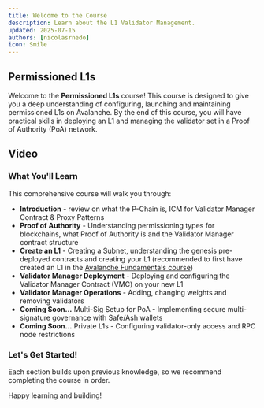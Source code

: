 ```yaml
---
title: Welcome to the Course
description: Learn about the L1 Validator Management.
updated: 2025-07-15
authors: [nicolasrnedo]
icon: Smile
---
```


## Permissioned L1s 

Welcome to the **Permissioned L1s** course! This course is designed to give you a deep
understanding of configuring, launching and maintaining permissioned L1s on Avalanche. By the end of this course, you will have
practical skills in deploying an L1 and managing the validator set in a Proof of Authority (PoA)
network.

## Video

<YouTube id="xgx6VzdR974" params="start=365"/>

### What You'll Learn

This comprehensive course will walk you through:

- **Introduction** - review on what the P-Chain is, ICM for Validator Manager Contract & Proxy Patterns
- **Proof of Authority** - Understanding permissioning types for blockchains, what Proof of Authority is and the Validator Manager contract structure
- **Create an L1** - Creating a Subnet, understanding the genesis pre-deployed contracts and creating your L1 (recommended to first have created an L1 in the [Avalanche Fundamentals course](/academy/avalanche-fundamentals))
- **Validator Manager Deployment** - Deploying and configuring the Validator Manager Contract (VMC) on your new L1
- **Validator Manager Operations** - Adding, changing weights and removing validators
- **Coming Soon...** Multi-Sig Setup for PoA - Implementing secure multi-signature governance with Safe/Ash wallets
- **Coming Soon...** Private L1s - Configuring validator-only access and RPC node restrictions

### Let's Get Started!

Each section builds upon previous knowledge, so we recommend completing the course in order.

Happy learning and building!